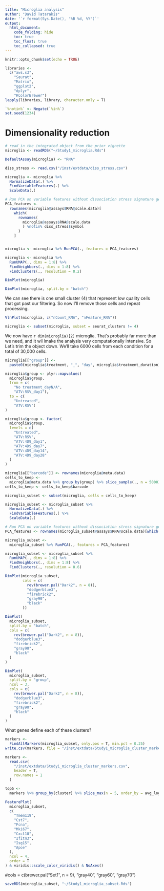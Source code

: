 ```yaml
---
title: "Microglia analysis"
author: "David Tatarakis"
date: '`r format(Sys.Date(), "%B %d, %Y")`'
output:
  html_document:
    code_folding: hide
    toc: true
    toc_float: true
    toc_collapsed: true
---
```


```r
knitr::opts_chunk$set(echo = TRUE)
```

```r
libraries <-
  c("aws.s3",
    "Seurat",
    "Matrix",
    "ggplot2",
    "dplyr",
    "RColorBrewer")
lapply(libraries, library, character.only = T)

`%notin%` <- Negate(`%in%`)
set.seed(1234)
```

# Dimensionality reduction
```r
# read in the integrated object from the prior vignette
microglia <- readRDS("~/Study1_microglia.Rds")
```



```r
DefaultAssay(microglia) <- "RNA"

diss_stress <- read.csv("/inst/extdata/diss_stress.csv")

microglia <- microglia %>%
  NormalizeData(.) %>%
  FindVariableFeatures(.) %>%
  ScaleData(.)

# Run PCA on variable features without dissociation stress signature genes
PCA_features <-
  rownames(microglia@assays$RNA@scale.data)[
    which(
      rownames(
        microglia@assays$RNA@scale.data
        ) %notin% diss_stress$symbol
      )
    ]


microglia <- microglia %>% RunPCA(., features = PCA_features)

microglia <- microglia %>%
  RunUMAP(., dims = 1:8) %>%
  FindNeighbors(., dims = 1:8) %>%
  FindClusters(., resolution = 0.2)
```

```r
DimPlot(microglia)
```

```r
DimPlot(microglia, split.by = "batch")
```


We can see there is one small cluster (4) that represent low quality cells that got past our filtering. So now I'll remove those cells and repeat processing.
```r
VlnPlot(microglia, c("nCount_RNA", "nFeature_RNA"))
```

```r
microglia <- subset(microglia, subset = seurat_clusters != 4)
```


We now have `r dim(microglia)[2]` microglia. That's probably far more than we need, and it wil lmake the analysis very computationally intensive. So Let's trim the object down. We'll take 6000 cells from each condition for a total of 30,000 cells.

```r
microglia[["group"]] <-
  paste0(microglia$treatment, "_", "day", microglia$treatment_duration)

microglia$group <- plyr::mapvalues(
  microglia$group,
  from = c(
    "No treatment_dayN/A", 
    "ATV:RSV_day1"),
  to = c(
    "Untreated", 
    "ATV:RSV")
)

microglia$group <- factor(
  microglia$group,
  levels = c(
    "Untreated",
    "ATV:RSV",
    "ATV:4D9_day1",
    "ATV:4D9_day7",
    "ATV:4D9_day14",
    "ATV:4D9_day28"
  )
)
```

```r
microglia[["barcode"]] <- rownames(microglia@meta.data)
cells_to_keep <-
  microglia@meta.data %>% group_by(group) %>% slice_sample(., n = 5000)
cells_to_keep <- cells_to_keep$barcode

microglia_subset <- subset(microglia, cells = cells_to_keep)
```

```r
microglia_subset <- microglia_subset %>%
  NormalizeData(.) %>%
  FindVariableFeatures(.) %>%
  ScaleData(.)

# Run PCA on variable features without dissociation stress signature genes
PCA_features <- rownames(microglia_subset@assays$RNA@scale.data)[which(rownames(microglia_subset@assays$RNA@scale.data) %notin% diss_stress$symbol)]

microglia_subset <-
  microglia_subset %>% RunPCA(., features = PCA_features)

microglia_subset <- microglia_subset %>%
  RunUMAP(., dims = 1:8) %>%
  FindNeighbors(., dims = 1:8) %>%
  FindClusters(., resolution = 0.6)
```

```r
DimPlot(microglia_subset,
        cols = c(
          rev(brewer.pal("Dark2", n = 8)),
          "dodgerblue3",
          "firebrick2",
          "gray90",
          "black"
        ))
```

```r
DimPlot(
  microglia_subset,
  split.by = "batch",
  cols = c(
    rev(brewer.pal("Dark2", n = 8)),
    "dodgerblue3",
    "firebrick2",
    "gray90",
    "black"
  )
)
```

```r
DimPlot(
  microglia_subset,
  split.by = "group",
  ncol = 3,
  cols = c(
    rev(brewer.pal("Dark2", n = 8)),
    "dodgerblue3",
    "firebrick2",
    "gray90",
    "black"
  )
)
```

What genes define each of these clusters?
```r
markers <-
  FindAllMarkers(microglia_subset, only.pos = T, min.pct = 0.25)
write.csv(markers, file = "/inst/extdata/Study1_microglia_cluster_markers.csv")
```

```r
markers <-
  read.csv(
    "/inst/extdata/Study1_microglia_cluster_markers.csv",
    header = T,
    row.names = 1
  )

top5 <-
  markers %>% group_by(cluster) %>% slice_max(n = 5, order_by = avg_log2FC)
```

```r
FeaturePlot(
  microglia_subset,
  c(
    "Tmem119",
    "Cst7",
    "Pcna",
    "Mki67",
    "Cxcl10",
    "Ifitm3",
    "Isg15",
    "Apoe"
  ),
  ncol = 4,
  order = T
) & viridis::scale_color_viridis() & NoAxes()
```

#cols = c(brewer.pal("Set1", n = 9), "gray40", "gray60", "gray70")
```r
saveRDS(microglia_subset, "~/Study1_microglia_subset.Rds")
```

